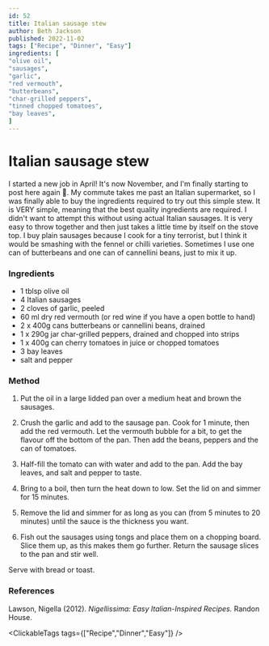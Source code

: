 ```yaml
---
id: 52
title: Italian sausage stew
author: Beth Jackson
published: 2022-11-02
tags: ["Recipe", "Dinner", "Easy"]
ingredients: [
"olive oil",
"sausages",
"garlic",
"red vermouth",
"butterbeans",
"char-grilled peppers",
"tinned chopped tomatoes",
"bay leaves",
]
---
```


# Italian sausage stew

<BlogTextWrapper>

I started a new job in April! It's now November, and I'm finally starting to post here again 😬. My commute takes me past an Italian supermarket, so I was finally able to buy the ingredients required to try out this simple stew. It is VERY simple, meaning that the best quality ingredients are required. I didn't want to attempt this without using actual Italian sausages. It is very easy to throw together and then just takes a little time by itself on the stove top. I buy plain sausages because I cook for a tiny terrorist, but I think it would be smashing with the fennel or chilli varieties. Sometimes I use one can of butterbeans and one can of cannellini beans, just to mix it up.

</BlogTextWrapper>

<BlogTextWrapper>

### Ingredients

- 1 tblsp olive oil
- 4 Italian sausages
- 2 cloves of garlic, peeled
- 60 ml dry red vermouth (or red wine if you have a open bottle to hand)
- 2 x 400g cans butterbeans or cannellini beans, drained
- 1 x 290g jar char-grilled peppers, drained and chopped into strips
- 1 x 400g can cherry tomatoes in juice or chopped tomatoes
- 3 bay leaves
- salt and pepper

</BlogTextWrapper>

<BlogTextWrapper>

### Method

1. Put the oil in a large lidded pan over a medium heat and brown the sausages.

2. Crush the garlic and add to the sausage pan. Cook for 1 minute, then add the red vermouth. Let the vermouth bubble for a bit, to get the flavour off the bottom of the pan. Then add the beans, peppers and the can of tomatoes.

3. Half-fill the tomato can with water and add to the pan. Add the bay leaves, and salt and pepper to taste.

4. Bring to a boil, then turn the heat down to low. Set the lid on and simmer for 15 minutes.

5. Remove the lid and simmer for as long as you can (from 5 minutes to 20 minutes) until the sauce is the thickness you want.

6. Fish out the sausages using tongs and place them on a chopping board. Slice them up, as this makes them go further. Return the sausage slices to the pan and stir well.

Serve with bread or toast.

</BlogTextWrapper>

<BlogTextWrapper>

### References

Lawson, Nigella (2012). _Nigellissima: Easy Italian-Inspired Recipes._ Randon House.

</BlogTextWrapper>

<ClickableTags tags={["Recipe","Dinner","Easy"]} />
